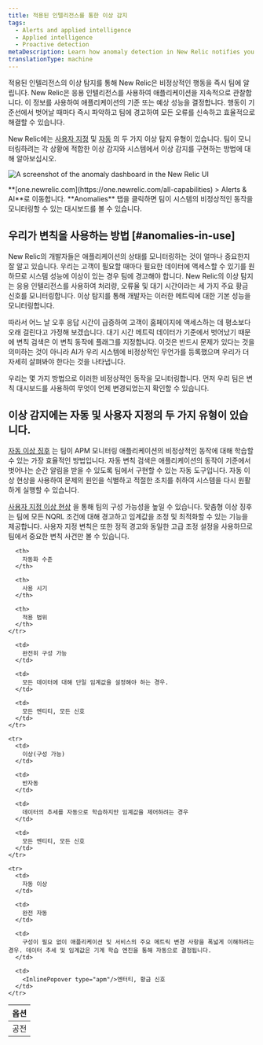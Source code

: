 ```yaml
---
title: 적용된 인텔리전스를 통한 이상 감지
tags:
  - Alerts and applied intelligence
  - Applied intelligence
  - Proactive detection
metaDescription: Learn how anomaly detection in New Relic notifies you of unusual app behavior. Get notified in Slack or set up a custom webhook.
translationType: machine
---
```



적용된 인텔리전스의 이상 탐지를 통해 New Relic은 비정상적인 행동을 즉시 팀에 알립니다. New Relic은 응용 인텔리전스를 사용하여 애플리케이션을 지속적으로 관찰합니다. 이 정보를 사용하여 애플리케이션의 기준 또는 예상 성능을 결정합니다. 행동이 기준선에서 벗어날 때마다 즉시 파악하고 팀에 경고하여 모든 오류를 신속하고 효율적으로 해결할 수 있습니다.

New Relic에는 [사용자 지정](/docs/alerts-applied-intelligence/applied-intelligence/anomaly-detection/custom-anomalies/) 및 [자동](/docs/alerts-applied-intelligence/applied-intelligence/anomaly-detection/automatic-anomalies/) 의 두 가지 이상 탐지 유형이 있습니다. 팀이 모니터링하려는 각 상황에 적합한 이상 감지와 시스템에서 이상 감지를 구현하는 방법에 대해 알아보십시오.

<img
  title="A screenshot of the anomaly dashboard in the New Relic UI"
  alt="A screenshot of the anomaly dashboard in the New Relic UI"
  src={anomalyDashboard}
/>

<figcaption>
  **[one.newrelic.com](https://one.newrelic.com/all-capabilities) > Alerts & AI**로 이동합니다. **Anomalies** 탭을 클릭하면 팀이 시스템의 비정상적인 동작을 모니터링할 수 있는 대시보드를 볼 수 있습니다.  

</figcaption>

## 우리가 변칙을 사용하는 방법 [#anomalies-in-use]

New Relic의 개발자들은 애플리케이션의 상태를 모니터링하는 것이 얼마나 중요한지 잘 알고 있습니다. 우리는 고객이 필요할 때마다 필요한 데이터에 액세스할 수 있기를 원하므로 시스템 성능에 이상이 있는 경우 팀에 경고해야 합니다. New Relic의 이상 탐지는 응용 인텔리전스를 사용하여 처리량, 오류율 및 대기 시간이라는 세 가지 주요 황금 신호를 모니터링합니다. 이상 탐지를 통해 개발자는 이러한 메트릭에 대한 기본 성능을 모니터링합니다.

따라서 어느 날 오후 응답 시간이 급증하여 고객이 홈페이지에 액세스하는 데 평소보다 오래 걸린다고 가정해 보겠습니다. 대기 시간 메트릭 데이터가 기준에서 벗어났기 때문에 변칙 검색은 이 변칙 동작에 플래그를 지정합니다. 이것은 반드시 문제가 있다는 것을 의미하는 것이 아니라 AI가 우리 시스템에 비정상적인 무언가를 등록했으며 우리가 더 자세히 살펴봐야 한다는 것을 나타냅니다.

우리는 몇 가지 방법으로 이러한 비정상적인 동작을 모니터링합니다. 먼저 우리 팀은 변칙 대시보드를 사용하여 무엇이 언제 변경되었는지 확인할 수 있습니다.

## 이상 감지에는 자동 및 사용자 지정의 두 가지 유형이 있습니다.

[자동 이상 징후](/docs/alerts-applied-intelligence/applied-intelligence/anomaly-detection/automatic-anomalies/) 는 팀이 APM 모니터링 애플리케이션의 비정상적인 동작에 대해 학습할 수 있는 가장 효율적인 방법입니다. 자동 변칙 검색은 애플리케이션의 동작이 기준에서 벗어나는 순간 알림을 받을 수 있도록 팀에서 구현할 수 있는 자동 도구입니다. 자동 이상 현상을 사용하여 문제의 원인을 식별하고 적절한 조치를 취하여 시스템을 다시 원활하게 실행할 수 있습니다.

[사용자 지정 이상 현상](/docs/alerts-applied-intelligence/applied-intelligence/anomaly-detection/custom-anomalies/) 을 통해 팀의 구성 가능성을 높일 수 있습니다. 맞춤형 이상 징후는 팀에 모든 NQRL 조건에 대해 경고하고 임계값을 조정 및 최적화할 수 있는 기능을 제공합니다. 사용자 지정 변칙은 또한 정적 경고와 동일한 고급 조정 설정을 사용하므로 팀에서 중요한 변칙 사건만 볼 수 있습니다.

<table>
  <thead>
    <tr>
      <th style={{ width: "200px" }}>
        옵션
      </th>

      <th>
        자동화 수준
      </th>

      <th>
        사용 시기
      </th>

      <th>
        적용 범위
      </th>
    </tr>
  </thead>

  <tbody>
    <tr>
      <td>
        공전
      </td>

      <td>
        완전히 구성 가능
      </td>

      <td>
        모든 데이터에 대해 단일 임계값을 설정해야 하는 경우.
      </td>

      <td>
        모든 엔티티, 모든 신호
      </td>
    </tr>

    <tr>
      <td>
        이상(구성 가능)
      </td>

      <td>
        반자동
      </td>

      <td>
        데이터의 추세를 자동으로 학습하지만 임계값을 제어하려는 경우
      </td>

      <td>
        모든 엔티티, 모든 신호
      </td>
    </tr>

    <tr>
      <td>
        자동 이상
      </td>

      <td>
        완전 자동
      </td>

      <td>
        구성이 필요 없이 애플리케이션 및 서비스의 주요 메트릭 변경 사항을 폭넓게 이해하려는 경우. 데이터 추세 및 임계값은 기계 학습 엔진을 통해 자동으로 결정됩니다.
      </td>

      <td>
        <InlinePopover type="apm"/>엔터티, 황금 신호
      </td>
    </tr>
  </tbody>
</table>